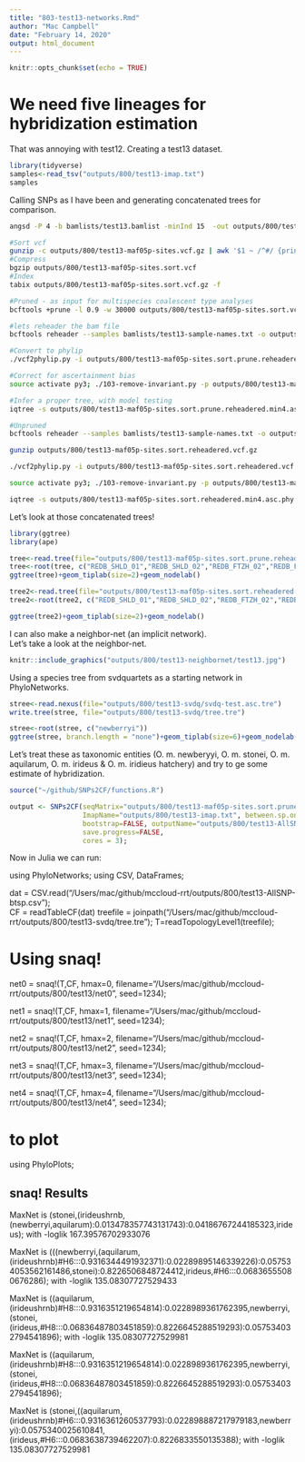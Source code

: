 ```yaml
---
title: "803-test13-networks.Rmd"
author: "Mac Campbell"
date: "February 14, 2020"
output: html_document
---
```


```r
knitr::opts_chunk$set(echo = TRUE)
```

# We need five lineages for hybridization estimation
That was annoying with test12. Creating a test13 dataset.

```r
library(tidyverse)
samples<-read_tsv("outputs/800/test13-imap.txt")
samples
```

Calling SNPs as I have been and generating concatenated trees for comparison.

```sh
angsd -P 4 -b bamlists/test13.bamlist -minInd 15  -out outputs/800/test13-maf05p-sites -minMaf 0.05 -minMapQ 30 -minQ 20 -GL 1 -doMajorMinor 1 -doMaf 1 -SNP_pval 1e-6 -doGeno 4 -doPost 1 -postCutoff 0.95 -doVcf 1 -rf homoblocks/non-tetrasomic-non-inversion.txt > outputs/800/test13-make-vcf.out 2> outputs/800/test13-make-vcf.err

#Sort vcf
gunzip -c outputs/800/test13-maf05p-sites.vcf.gz | awk '$1 ~ /^#/ {print $0;next} {print $0 | "sort -k1,1 -k2,2n"}' > outputs/800/test13-maf05p-sites.sort.vcf
#Compress
bgzip outputs/800/test13-maf05p-sites.sort.vcf 
#Index
tabix outputs/800/test13-maf05p-sites.sort.vcf.gz -f

#Pruned - as input for multispecies coalescent type analyses
bcftools +prune -l 0.9 -w 30000 outputs/800/test13-maf05p-sites.sort.vcf.gz -Ov -o outputs/800/test13-maf05p-sites.sort.prune.vcf

#lets reheader the bam file
bcftools reheader --samples bamlists/test13-sample-names.txt -o outputs/800/test13-maf05p-sites.sort.prune.reheadered.vcf outputs/800/test13-maf05p-sites.sort.prune.vcf

#Convert to phylip
./vcf2phylip.py -i outputs/800/test13-maf05p-sites.sort.prune.reheadered.vcf

#Correct for ascertainment bias
source activate py3; ./103-remove-invariant.py -p outputs/800/test13-maf05p-sites.sort.prune.reheadered.min4.phy -o outputs/800/test13-maf05p-sites.sort.prune.reheadered.min4.asc.phy; source deactivate;

#Infer a proper tree, with model testing
iqtree -s outputs/800/test13-maf05p-sites.sort.prune.reheadered.min4.asc.phy -st DNA -m MFP+ASC -bb 1000 -alrt 1000 --redo

#Unpruned
bcftools reheader --samples bamlists/test13-sample-names.txt -o outputs/800/test13-maf05p-sites.sort.reheadered.vcf.gz outputs/800/test13-maf05p-sites.sort.vcf.gz

gunzip outputs/800/test13-maf05p-sites.sort.reheadered.vcf.gz

./vcf2phylip.py -i outputs/800/test13-maf05p-sites.sort.reheadered.vcf

source activate py3; ./103-remove-invariant.py -p outputs/800/test13-maf05p-sites.sort.reheadered.min4.phy -o outputs/800/test13-maf05p-sites.sort.reheadered.min4.asc.phy; source deactivate;

iqtree -s outputs/800/test13-maf05p-sites.sort.reheadered.min4.asc.phy -st DNA -m MFP+ASC  -bb 1000 -alrt 1000 --redo

```

Let's look at those concatenated trees!

```r
library(ggtree)
library(ape)

tree<-read.tree(file="outputs/800/test13-maf05p-sites.sort.prune.reheadered.min4.asc.phy.contree")
tree<-root(tree, c("REDB_SHLD_01","REDB_SHLD_02","REDB_FTZH_02","REDB_FTZH_05"))
ggtree(tree)+geom_tiplab(size=2)+geom_nodelab()

tree2<-read.tree(file="outputs/800/test13-maf05p-sites.sort.reheadered.min4.asc.phy.contree")
tree2<-root(tree2, c("REDB_SHLD_01","REDB_SHLD_02","REDB_FTZH_02","REDB_FTZH_05"))

ggtree(tree2)+geom_tiplab(size=2)+geom_nodelab()
```

I can also make a neighbor-net (an implicit network).     
Let's take a look at the neighbor-net.
```r
knitr::include_graphics("outputs/800/test13-neighbornet/test13.jpg")
```

Using a species tree from svdquartets as a starting network in PhyloNetworks.

```r
stree<-read.nexus(file="outputs/800/test13-svdq/svdq-test.asc.tre")
write.tree(stree, file="outputs/800/test13-svdq/tree.tre")

stree<-root(stree, c("newberryi"))
ggtree(stree, branch.length = "none")+geom_tiplab(size=6)+geom_nodelab() + xlim(0,6)
```

Let's treat these as taxonomic entities (O. m. newberyyi, O. m. stonei, O. m. aquilarum, O. m. irideus & O. m. iridieus hatchery) and try to ge some estimate of hybridization.    

```r
source("~/github/SNPs2CF/functions.R")
```

```r
output <- SNPs2CF(seqMatrix="outputs/800/test13-maf05p-sites.sort.prune.reheadered.min4.asc.phy",
                  ImapName="outputs/800/test13-imap.txt", between.sp.only = TRUE, max.SNPs = NULL,
                  bootstrap=FALSE, outputName="outputs/800/test13-AllSNP-btsp.csv",
                  save.progress=FALSE,
                  cores = 3);
```

Now in Julia we can run:

using PhyloNetworks;
using CSV, DataFrames;  

dat = CSV.read("/Users/mac/github/mccloud-rrt/outputs/800/test13-AllSNP-btsp.csv");    
CF = readTableCF(dat)
treefile = joinpath("/Users/mac/github/mccloud-rrt/outputs/800/test13-svdq/tree.tre");
T=readTopologyLevel1(treefile);    

# Using snaq!
net0 = snaq!(T,CF, hmax=0, filename="/Users/mac/github/mccloud-rrt/outputs/800/test13/net0", seed=1234);      

net1 = snaq!(T,CF, hmax=1, filename="/Users/mac/github/mccloud-rrt/outputs/800/test13/net1", seed=1234);      

net2 = snaq!(T,CF, hmax=2, filename="/Users/mac/github/mccloud-rrt/outputs/800/test13/net2", seed=1234);      

net3 = snaq!(T,CF, hmax=3, filename="/Users/mac/github/mccloud-rrt/outputs/800/test13/net3", seed=1234);   

net4 = snaq!(T,CF, hmax=4, filename="/Users/mac/github/mccloud-rrt/outputs/800/test13/net4", seed=1234);   

# to plot
using PhyloPlots;

## snaq! Results
MaxNet is (stonei,(irideushrnb,(newberryi,aquilarum):0.013478357743131743):0.04186767244185323,irideus); 
with -loglik 167.39576702933076

MaxNet is (((newberryi,(aquilarum,(irideushrnb)#H6:::0.9316344491932371):0.02289895146339226):0.057534053562161486,stonei):0.8226506848724412,irideus,#H6:::0.06836555080676286); 
with -loglik 135.08307727529433

MaxNet is ((aquilarum,(irideushrnb)#H8:::0.9316351219654814):0.0228989361762395,newberryi,(stonei,(irideus,#H8:::0.06836487803451859):0.8226645288519293):0.057534032794541896); 
with -loglik 135.08307727529981

MaxNet is ((aquilarum,(irideushrnb)#H8:::0.9316351219654814):0.0228989361762395,newberryi,(stonei,(irideus,#H8:::0.06836487803451859):0.8226645288519293):0.057534032794541896); 

MaxNet is (stonei,((aquilarum,(irideushrnb)#H6:::0.9316361260537793):0.022898887217979183,newberryi):0.0575340025610841,(irideus,#H6:::0.0683638739462207):0.8226833550135388); 
with -loglik 135.08307727529981